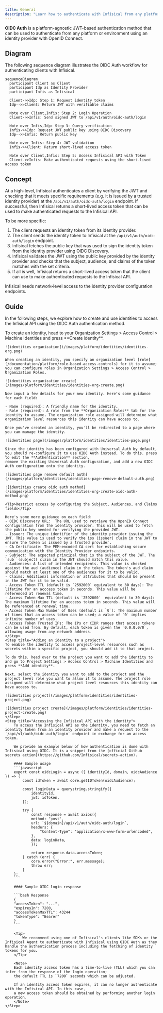 ```yaml
---
title: General
description: "Learn how to authenticate with Infisical from any platform or environment using OpenID Connect (OIDC)."
---
```


**OIDC Auth** is a platform-agnostic JWT-based authentication method that can be used to authenticate from any platform or environment using an identity provider with OpenID Connect.

## Diagram

The following sequence diagram illustrates the OIDC Auth workflow for authenticating clients with Infisical.

```mermaid
sequenceDiagram
  participant Client as Client
  participant Idp as Identity Provider
  participant Infis as Infisical

  Client->>Idp: Step 1: Request identity token
  Idp-->>Client: Return JWT with verifiable claims

  Note over Client,Infis: Step 2: Login Operation
  Client->>Infis: Send signed JWT to /api/v1/auth/oidc-auth/login

  Note over Infis,Idp: Step 3: Query verification
  Infis->>Idp: Request JWT public key using OIDC Discovery
  Idp-->>Infis: Return public key

  Note over Infis: Step 4: JWT validation
  Infis->>Client: Return short-lived access token

  Note over Client,Infis: Step 5: Access Infisical API with Token
  Client->>Infis: Make authenticated requests using the short-lived access token
```

## Concept

At a high-level, Infisical authenticates a client by verifying the JWT and checking that it meets specific requirements (e.g. it is issued by a trusted identity provider) at the `/api/v1/auth/oidc-auth/login` endpoint. If successful,
then Infisical returns a short-lived access token that can be used to make authenticated requests to the Infisical API.

To be more specific:

1. The client requests an identity token from its identity provider.
2. The client sends the identity token to Infisical at the `/api/v1/auth/oidc-auth/login` endpoint.
3. Infisical fetches the public key that was used to sign the identity token from the identity provider using OIDC Discovery.
4. Infisical validates the JWT using the public key provided by the identity provider and checks that the subject, audience, and claims of the token matches with the set criteria.
5. If all is well, Infisical returns a short-lived access token that the client can use to make authenticated requests to the Infisical API.

<Note>
  Infisical needs network-level access to the identity provider configuration
  endpoints.
</Note>

## Guide

In the following steps, we explore how to create and use identities to access the Infisical API using the OIDC Auth authentication method.

<Steps>
    <Step title="Creating an identity">
    To create an identity, head to your Organization Settings > Access Control > Machine Identities and press **Create identity**.

    ![identities organization](/images/platform/identities/identities-org.png)

    When creating an identity, you specify an organization level [role](/documentation/platform/role-based-access-controls) for it to assume; you can configure roles in Organization Settings > Access Control > Organization Roles.

    ![identities organization create](/images/platform/identities/identities-org-create.png)

    Now input a few details for your new identity. Here's some guidance for each field:

    - Name (required): A friendly name for the identity.
    - Role (required): A role from the **Organization Roles** tab for the identity to assume. The organization role assigned will determine what organization level resources this identity can have access to.

    Once you've created an identity, you'll be redirected to a page where you can manage the identity.

    ![identities page](/images/platform/identities/identities-page.png)

    Since the identity has been configured with Universal Auth by default, you should re-configure it to use OIDC Auth instead. To do this, press to edit the **Authentication** section,
    remove the existing Universal Auth configuration, and add a new OIDC Auth configuration onto the identity.

    ![identities page remove default auth](/images/platform/identities/identities-page-remove-default-auth.png)

    ![identities create oidc auth method](/images/platform/identities/identities-org-create-oidc-auth-method.png)

    <Tip>Restrict access by configuring the Subject, Audiences, and Claims fields</Tip>

    Here's some more guidance on each field:
    - OIDC Discovery URL:  The URL used to retrieve the OpenID Connect configuration from the identity provider. This will be used to fetch the public key needed for verifying the provided JWT.
    - Issuer: The unique identifier of the identity provider issuing the JWT. This value is used to verify the iss (issuer) claim in the JWT to ensure the token is issued by a trusted provider.
    - CA Certificate: The PEM-encoded CA cert for establishing secure communication with the Identity Provider endpoints.
    - Subject: The expected principal that is the subject of the JWT. The `sub` (subject) claim in the JWT should match this value.
    - Audiences: A list of intended recipients. This value is checked against the aud (audience) claim in the token. The token's aud claim should match at least one of the audiences for it to be valid.
    - Claims: Additional information or attributes that should be present in the JWT for it to be valid.
    - Access Token TTL (default is `2592000` equivalent to 30 days): The lifetime for an acccess token in seconds. This value will be referenced at renewal time.
    - Access Token Max TTL (default is `2592000`  equivalent to 30 days): The maximum lifetime for an acccess token in seconds. This value will be referenced at renewal time.
    - Access Token Max Number of Uses (default is `0`): The maximum number of times that an access token can be used; a value of `0` implies infinite number of uses.
    - Access Token Trusted IPs: The IPs or CIDR ranges that access tokens can be used from. By default, each token is given the `0.0.0.0/0`, allowing usage from any network address.
    </Step>
    <Step title="Adding an identity to a project">
    To enable the identity to access project-level resources such as secrets within a specific project, you should add it to that project.

    To do this, head over to the project you want to add the identity to and go to Project Settings > Access Control > Machine Identities and press **Add identity**.

    Next, select the identity you want to add to the project and the project level role you want to allow it to assume. The project role assigned will determine what project level resources this identity can have access to.

    ![identities project](/images/platform/identities/identities-project.png)

    ![identities project create](/images/platform/identities/identities-project-create.png)
    </Step>
    <Step title="Accessing the Infisical API with the identity">
        To access the Infisical API as the identity, you need to fetch an identity token from an identity provider and make a request to the `/api/v1/auth/oidc-auth/login` endpoint in exchange for an access token.

        We provide an example below of how authentication is done with Infisical using OIDC. It is a snippet from the [official Github secrets action](https://github.com/Infisical/secrets-action).

        #### Sample usage
        ```javascript
        export const oidcLogin = async ({ identityId, domain, oidcAudience }) => {
            const idToken = await core.getIDToken(oidcAudience);

            const loginData = querystring.stringify({
                identityId,
                jwt: idToken,
            });

            try {
                const response = await axios({
                method: "post",
                url: `${domain}/api/v1/auth/oidc-auth/login`,
                headers: {
                    "Content-Type": "application/x-www-form-urlencoded",
                },
                data: loginData,
                });

                return response.data.accessToken;
            } catch (err) {
                core.error("Error:", err.message);
                throw err;
            }
        };
        ```

        #### Sample OIDC login response

        ```bash Response
        {
        "accessToken": "...",
        "expiresIn": 7200,
        "accessTokenMaxTTL": 43244
        "tokenType": "Bearer"
        }
        ```

        <Tip>
            We recommend using one of Infisical's clients like SDKs or the Infisical Agent to authenticate with Infisical using OIDC Auth as they handle the authentication process including the fetching of identity tokens for you.
        </Tip>

        <Note>
        Each identity access token has a time-to-live (TLL) which you can infer from the response of the login operation;
        the default TTL is `7200` seconds which can be adjusted.

        If an identity access token expires, it can no longer authenticate with the Infisical API. In this case,
        a new access token should be obtained by performing another login operation.
        </Note>
    </Step>

</Steps>
